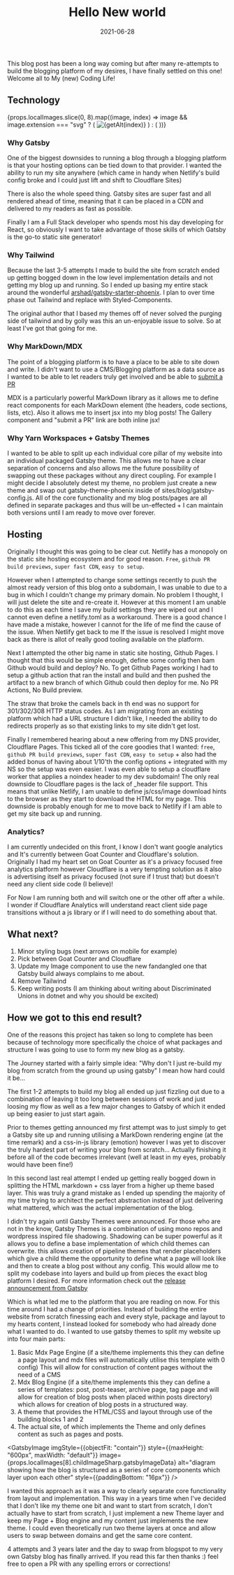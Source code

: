 ﻿---
title: Hello New world
date: 2021-06-28
excerpt: Welcome to the all new and (mostly) improved My Coding Life blog, after many years of procrastinating the Gatsby based rebuild is complete
image: ./gatsby.svg
tags: ["gatsby", "javascript", "tailwind", "mdx", "gaotcounter"]
embeddedImagesLocal:
  - ./gatsby.svg                           # 0
  - ./technologyUsed/styled-components.png # 1
  - ./technologyUsed/mdx.png               # 2
  - ./technologyUsed/yarn.png              # 3
  - ./technologyUsed/goat-counter.svg      # 4
  - ./technologyUsed/netlify-logo.svg      # 5
  - ./technologyUsed/prismjs.svg           # 6
  - ./technologyUsed/tailwindcss.svg       # 7
  - ./coding-life-structure.png            # 8
---

This blog post has been a long way coming but after many re-attempts to build the blogging platform
of my desires, I have finally settled on this one! Welcome all to My (new) Coding Life!

## Technology

<Gallery>
  {props.localImages.slice(0, 8).map((image, index) =>
    image && image.extension === "svg" ? (
      <img
        key={`image-${index}`}
        style={{maxHeight: "120px"}}
        src={image.publicURL}
        alt={getAlt(index)}
      />
    ) : (
      <GatsbyImage
        key={`image-${index}`}
        imgStyle={{objectFit: "contain"}}
        style={{maxHeight: "120px", maxWidth: "default"}}
        image={image.childImageSharp.gatsbyImageData}
        alt={getAlt(index)}
      />
  ))}
</Gallery>

### Why Gatsby
One of the biggest downsides to running a blog through a blogging platform is that your hosting options can be tied
down to that provider. I wanted the ability to run my site anywhere (which came in handy when Netlify's build config
broke and I could just lift and shift to Cloudflare Sites)

There is also the whole speed thing. Gatsby sites are super fast and all rendered ahead of time, meaning that
it can be placed in a CDN and delivered to my readers as fast as possible.

Finally I am a Full Stack developer who spends most his day developing for React, so obviously I want to take
advantage of those skills of which Gatsby is the go-to static site generator!

### Why Tailwind
Because the last 3-5 attempts I made to build the site from scratch ended up getting bogged down in the low level
implementation details and not getting my blog up and running. So I ended up basing my entire stack around
the wonderful [arshad/gatsby-starter-phoenix](https://github.com/arshad/gatsby-starter-phoenix).
I plan to over time phase out Tailwind and replace with Styled-Components.

The original author that I based my themes off of never solved the purging side of tailwind and by golly was this an
un-enjoyable issue to solve. So at least I've got that going for me.

### Why MarkDown/MDX
The point of a blogging platform is to have a place to be able to site down and write. I didn't want to use a CMS/Blogging
platform as a data source as I wanted to be able to let readers truly get involved and be able to <a href={props.githubEditPath}>submit a PR</a>

MDX is a particularly powerful MarkDown library as it allows me to define react components for each MarkDown element
(the headers, code sections, lists, etc). Also it allows me to insert jsx into my blog posts! The Gallery component and "submit a PR" link
are both inline jsx!

### Why Yarn Workspaces + Gatsby Themes
I wanted to be able to split up each individual core pillar of my website into an individual packaged Gatsby theme.
This allows me to have a clear separation of concerns and also allows me the future possibility of swapping
out these packages without any direct coupling. For example I might decide I absolutely detest my theme, no problem
just create a new theme and swap out gatsby-theme-phoenix inside of sites/blog/gatsby-config.js. All of the core
functionality and my blog posts/pages are all defined in separate packages and thus will be un-effected + I can maintain
both versions until I am ready to move over forever.

## Hosting
Originally I thought this was going to be clear cut. Netlify has a monopoly on the static site hosting ecosystem and for good reason.
`Free`, `github PR build previews`, `super fast CDN`, `easy to setup`.

However when I attempted to change some settings recently to push the almost ready version of this blog onto a subdomain,
I was unable to due to a bug in which I couldn't change my primary domain. No problem I thought, I will just delete the
site and re-create it. However at this moment I am unable to do this as each time I save my build settings they are wiped
out and I cannot even define a netlify.toml as a workaround. There is a good chance I have made a mistake, however I cannot
for the life of me find the cause of the issue. When Netlify get back to me If the issue is resolved I might move back
as there is allot of really good tooling available on the platform.

Next I attempted the other big name in static site hosting, Github Pages. I thought that this would be simple enough,
define some config then bam Github would build and deploy? No. To get Github Pages working I had to setup a github action
that ran the install and build and then pushed the artifact to a new branch of which Github could then deploy for me. No
PR Actions, No Build preview.

The straw that broke the camels back in th end was no support for 301/302/308 HTTP status codes. As I am migrating from
an existing platform which had a URL structure I didn't like, I needed the ability to do redirects properly as so that
existing links to my site didn't get lost.

Finally I remembered hearing about a new offering from my DNS provider, Cloudflare Pages. This ticked all of the core
goodies that I wanted: `free`, `github PR build previews`, `super fast CDN`, `easy to setup` + also had the added bonus
of having about 1/10'th the config options + integrated with my NS so the setup was even easier. I was even able to setup
a cloudflare worker that applies a noindex header to my dev subdomain! The only real downside to Cloudflare pages is the
lack of _header file support. This means that unlike Netlify, I am unable to define js/css/image download hints to the
browser as they start to download the HTML for my page. This downside is probably enough for me to move back to Netlify
if I am able to get my site back up and running.

### Analytics?
I am currently undecided on this front, I know I don't want google analytics and It's currently between Goat Counter and
Cloudflare's solution. Originally I had my heart set on Goat Counter as it's a privacy focused free analytics platform however
Cloudflare is a very tempting solution as it also is advertising itself as privacy focused (not sure if I trust that)
but doesn't need any client side code (I believe)!

For Now I am running both and will switch one or the other off after a while. I wonder if Cloudflare Analytics will understand
react client side page transitions without a js library or if I will need to do something about that.

## What next?
1. Minor styling  bugs (next arrows on mobile for example)
2. Pick between Goat Counter and Cloudflare
3. Update my Image component to use the new fandangled one that Gatsby build always complains to me about.
4. Remove Tailwind
5. Keep writing posts (I am thinking about writing about Discriminated Unions in dotnet and why you should be excited)

## How we got to this end result?

One of the reasons this project has taken so long to complete has been because of technology
more specifically the choice of what packages and structure I was going to use to form my
new blog as a gatsby.

The Journey started with a fairly simple idea: "Why don't I just re-build my blog from scratch from the ground up using gatsby"
I mean how hard could it be...

The first 1-2 attempts to build my blog all ended up just fizzling out due to a combination of leaving it too
long between sessions of work and just loosing my flow as well as a few major changes to Gatsby of
which it ended up being easier to just start again.

Prior to themes getting announced my first attempt was to just simply to get a Gatsby site up and running utilising a
MarkDown rendering engine (at the time remark)
and a css-in-js library (emotion) however I was yet to discover the truly hardest part of writing your blog from
scratch... Actually finishing it before all of the code becomes irrelevant (well at least in my eyes, probably would
have been fine!)

In this second last real attempt I ended up getting really bogged down in splitting the HTML markdown + css layer from a higher up
theme based layer. This was truly a grand mistake as I ended up spending the majority of my time trying to architect
the perfect abstraction instead of just delivering what mattered, which was the actual implementation of the blog.

I didn't try again until Gatsby Themes were announced. For those
who are not in the know, Gatsby Themes is a combination of using mono repos and wordpress inspired file shadowing.
Shadowing can be super powerful as it allows you to define a base implementation of which child themes can overwrite.
this allows creation of pipeline themes that render placeholders which give a child theme
the opportunity to define what a page will look like and then to create a blog post without any config.
This would allow me to split my codebase into layers and build up from pieces
the exact blog platform I desired. For more information check out the [release announcement from Gatsby](https://www.gatsbyjs.com/blog/2019-07-03-announcing-stable-release-gatsby-themes/)

Which is what led me to the platform that you are reading on now. For this time around
I had a change of priorities. Instead of building the entire website from scratch finessing each and every style, package
and layout to my hearts content, I instead looked for somebody who had already done what I wanted to do. I wanted to use
gatsby themes to split my website up into four main parts:
1. Basic Mdx Page Engine (if a site/theme implements this they can define a page layout and mdx files will automatically
utilise this template with 0 config) This will allow for construction of content pages without the need of a CMS
2. Mdx Blog Engine (if a site/theme implements this they can define a series of templates: post, post-teaser, archive page, tag page
and will allow for creation of blog posts when placed within posts directory) which allows for creation of blog posts
in a structured way.
3. A theme that provides the HTML/CSS and layout through use of the building blocks 1 and 2
4. The actual site, of which implements the Theme and only defines content as such as pages and posts.

<GatsbyImage
  imgStyle={{objectFit: "contain"}}
  style={{maxHeight: "600px", maxWidth: "default"}}
  image={props.localImages[8].childImageSharp.gatsbyImageData}
  alt="diagram showing how the blog is structured as a series of core components which layer upon each other"
  style={{paddingBottom: "16px"}}
/>


I wanted this approach as it was a way to clearly separate core functionality from layout and implementation. This way
in a years time when I've decided that I don't like my theme one bit and want to start from scratch, I don't actually
have to start from scratch, I just implement a new Theme layer and keep my Page + Blog engine and my content just implements the new
theme. I could even theoretically run two theme layers at once and allow users to swap between domains and get the same
core content.

4 attempts and 3 years later and the day to swap from blogspot to my very own Gatsby blog has finally arrived. If you
read this far then thanks :) feel free to open a PR with any spelling errors or corrections!